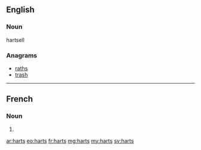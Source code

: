 ==English==

===Noun===
hartsell

===Anagrams===
* [[raths#English|raths]]
* [[trash#English|trash]]

----

==French==

===Noun===
{{head|fr|plural|g=?}}

# {{plural of|hart|lang=fr}}

[[ar:harts]]
[[eo:harts]]
[[fr:harts]]
[[mg:harts]]
[[my:harts]]
[[sv:harts]]